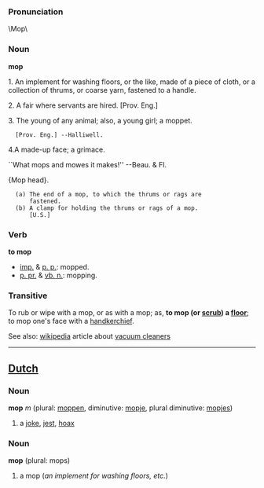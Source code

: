 ===Pronunciation===
\Mop\

===Noun===

'''mop'''

1. An implement for washing floors, or the like, made of a  piece of cloth, or a collection of thrums, or coarse yarn, fastened to a handle.

2. A fair where servants are hired. [Prov. Eng.]

3. The young of any animal; also, a young girl; a moppet.
   [Prov. Eng.] --Halliwell.

4.A made-up face; a grimace.

``What mops and mowes it makes!'' --Beau. & Fl.

{Mop head}.
   (a) The end of a mop, to which the thrums or rags are
       fastened.
   (b) A clamp for holding the thrums or rags of a mop.
       [U.S.]
===Verb===

'''to mop'''

*[[imp.]] & [[p. p.]]: mopped.
*[[p. pr.]] & [[vb. n.]]: mopping.

===Transitive===

To rub or wipe with a mop, or as with a mop; as, '''to mop (or [[scrub]]) a [[floor]]'''; to mop one's face with a [[handkerchief]].


See also: [[wikipedia]] article about [[w:vacuum cleaner|vacuum cleaners]]

----

==[[Dutch]]==
===Noun===

'''mop''' ''m'' (plural: [[moppen]], diminutive: [[mopje]], plural diminutive: [[mopjes]])

#  a [[joke]], [[jest]], [[hoax]]

===Noun===

'''mop''' (plural: mops)

# a mop (''an implement for washing floors, etc.'')